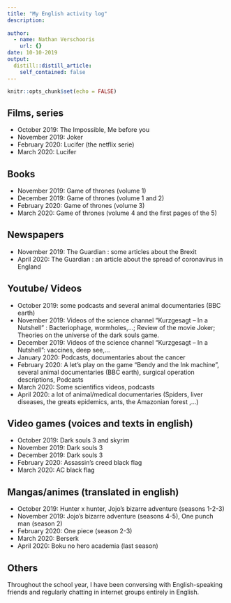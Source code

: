 ```yaml
---
title: "My English activity log"
description: 
  
author:
  - name: Nathan Verschooris
    url: {}
date: 10-10-2019
output:
  distill::distill_article:
    self_contained: false
---
```


```r
knitr::opts_chunk$set(echo = FALSE)
```

## Films, series

+ October 2019:  The Impossible, Me before you
+ November 2019: Joker 
+ February 2020: Lucifer (the netflix serie)
+ March 2020: Lucifer 

  
## Books

+ November 2019: Game of thrones (volume 1)
+ December 2019: Game of thrones (volume 1 and 2)
+ February 2020: Game of thrones (volume 3)
+ March 2020: Game of thrones (volume 4 and the first pages of the 5)

## Newspapers

+ November 2019: The Guardian : some articles about the Brexit 
+ April 2020: The Guardian : an article about the spread of coronavirus in England

## Youtube/ Videos 

+ October 2019: some podcasts and several animal documentaries (BBC earth)
+ November 2019: Videos of the science channel "Kurzgesagt – In a Nutshell" : Bacteriophage, wormholes,...; Review of the movie Joker; Theories on the universe of the dark souls game. 
+ December 2019: Videos of the science channel "Kurzgesagt – In a Nutshell": vaccines, deep see,... 
+ January 2020: Podcasts, documentaries about the cancer 
+ February 2020: A let's play on the game "Bendy and the Ink machine", several animal documentaries (BBC earth), surgical operation descriptions, Podcasts 
+ March 2020: Some scientifics videos, podcasts
+ April 2020: a lot of animal/medical documentaries (Spiders, liver diseases, the greats epidemics, ants, the Amazonian forest ,...)


## Video games (voices and texts in english) 

+ October 2019: Dark souls 3 and skyrim
+ November 2019: Dark souls 3
+ December 2019: Dark souls 3 
+ February 2020: Assassin's creed black flag 
+ March 2020: AC black flag

  
## Mangas/animes (translated in english)

+ October 2019: Hunter x hunter, Jojo's bizarre adventure (seasons 1-2-3)
+ November 2019: Jojo's bizarre adventure (seasons 4-5), One punch man (season 2)
+ February 2020: One piece (season 2-3)
+ March 2020: Berserk 
+ April 2020: Boku no hero academia (last season)
  
## Others 

Throughout the school year, I have been conversing with English-speaking friends and regularly chatting in internet groups entirely in English. 

